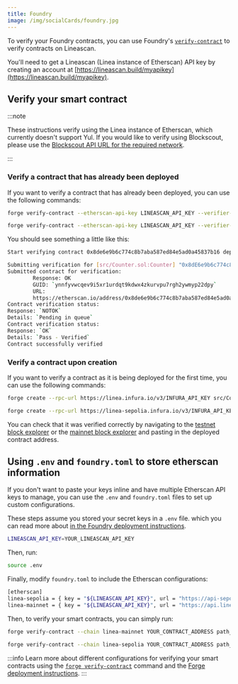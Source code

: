 ```yaml
---
title: Foundry
image: /img/socialCards/foundry.jpg
---
```



To verify your Foundry contracts, you can use Foundry's
[`verify-contract`](https://book.getfoundry.sh/reference/forge/forge-verify-contract)
to verify contracts on Lineascan.

You'll need to get a Lineascan (Linea instance of Etherscan) API key by creating
an account at
[https://lineascan.build/myapikey](https://lineascan.build/myapikey).

## Verify your smart contract

:::note

These instructions verify using the Linea instance of Etherscan, which currently
doesn't support Yul. If you would like to verify using Blockscout, please use
the
[Blockscout API URL for the required network](../info-contracts.mdx#block-explorers).

:::

### Verify a contract that has already been deployed

If you want to verify a contract that has already been deployed, you can use the
following commands:

<Tabs>
  <TabItem value="Mainnet" label="Mainnet" default>

```bash
forge verify-contract --etherscan-api-key LINEASCAN_API_KEY --verifier-url https://api.lineascan.build/api CONTRACT_ADDRESS path_to_contract:contract_name --watch
```

  </TabItem>
  <TabItem value="Testnet" label="Testnet">

```bash
forge verify-contract --etherscan-api-key LINEASCAN_API_KEY --verifier-url https://api-sepolia.lineascan.build/api CONTRACT_ADDRESS path_to_contract:contract_name --watch
```

  </TabItem>
</Tabs>

You should see something a little like this:

```bash
Start verifying contract 0x8de6e9b6c774c8b7aba587ed84e5ad0a45837b16 deployed on mainnet

Submitting verification for [src/Counter.sol:Counter] "0x8dE6e9b6c774c8B7AbA587ED84E5AD0A45837b16".
Submitted contract for verification:
        Response: OK
        GUID: `ynnfyvwcqev9i5xr1urdqt9kdwx4zkurvpu7rgh2ywmyp22dpy`
        URL:
        https://etherscan.io/address/0x8de6e9b6c774c8b7aba587ed84e5ad0a45837b16
Contract verification status:
Response: `NOTOK`
Details: `Pending in queue`
Contract verification status:
Response: `OK`
Details: `Pass - Verified`
Contract successfully verified
```

### Verify a contract upon creation

If you want to verify a contract as it is being deployed for the first time, you
can use the following commands:

<Tabs>
  <TabItem value="Mainnet" label="Mainnet" default>

```bash
forge create --rpc-url https://linea.infura.io/v3/INFURA_API_KEY src/Counter.sol:Counter --private-key YOUR_PRIVATE_KEY --verify --verifier-url https://api.lineascan.build/api --etherscan-api-key LINEASCAN_API_KEY
```

  </TabItem>
  <TabItem value="Testnet" label="Testnet">

```bash
forge create --rpc-url https://linea-sepolia.infura.io/v3/INFURA_API_KEY src/Counter.sol:Counter --private-key YOUR_PRIVATE_KEY --verify --verifier-url https://api-sepolia.lineascan.build/api --etherscan-api-key LINEASCAN_API_KEY
```

  </TabItem>
</Tabs>

You can check that it was verified correctly by navigating to the
[testnet block explorer](https://sepolia.lineascan.build/) or the
[mainnet block explorer](https://lineascan.build/) and pasting in the deployed
contract address.

## Using `.env` and `foundry.toml` to store etherscan information

If you don't want to paste your keys inline and have multiple Etherscan API keys
to manage, you can use the `.env` and `foundry.toml` files to set up custom
configurations.

These steps assume you stored your secret keys in a `.env` file. which you can
read more about
[in the Foundry deployment instructions](../deploy-smart-contract/foundry.mdx#deploy-a-smart-contract-using-a-env-file).

```bash
LINEASCAN_API_KEY=YOUR_LINEASCAN_API_KEY
```

Then, run:

```bash
source .env
```

Finally, modify `foundry.toml` to include the Etherscan configurations:

```bash
[etherscan]
linea-sepolia = { key = "${LINEASCAN_API_KEY}", url = "https://api-sepolia.lineascan.build/api" }
linea-mainnet = { key = "${LINEASCAN_API_KEY}", url = "https://api.lineascan.build/api" }
```

Then, to verify your smart contracts, you can simply run:

<Tabs>
  <TabItem value="Mainnet" label="Mainnet" default>

```bash
forge verify-contract --chain linea-mainnet YOUR_CONTRACT_ADDRESS path_to_contract:contract_name --watch
```

  </TabItem>
  <TabItem value="Testnet" label="Testnet">

```bash
forge verify-contract --chain linea-sepolia YOUR_CONTRACT_ADDRESS path_to_contract:contract_name --watch
```

  </TabItem>
</Tabs>

:::info Learn more about different configurations for verifying your smart
contracts using the
[`forge verify-contract`](https://book.getfoundry.sh/reference/forge/forge-verify-contract#forge-verify-contract)
command and the
[Forge deployment instructions](https://book.getfoundry.sh/forge/deploying). :::
